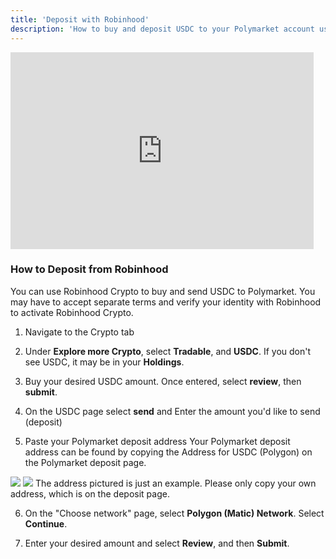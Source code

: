 ```yaml
---
title: 'Deposit with Robinhood' 
description: 'How to buy and deposit USDC to your Polymarket account using Robinhood Crypto.'
---
```

<iframe width="485" height="315" src="https://www.youtube.com/embed/74jj9-_lq34?si=7lfkbB68YNDAoQHA" title="YouTube video player" frameborder="0" allow="accelerometer; autoplay; clipboard-write; encrypted-media; gyroscope; picture-in-picture; web-share" referrerpolicy="strict-origin-when-cross-origin" allowfullscreen></iframe>

### How to Deposit from Robinhood

You can use Robinhood Crypto to buy and send USDC to Polymarket. 
<Note>
You may have to accept separate terms and verify your identity with Robinhood to activate Robinhood Crypto.
</Note>

1. Navigate to the Crypto tab 

2. Under **Explore more Crypto**, select **Tradable**, and **USDC**. If you don't see USDC, it may be in your **Holdings**.

3. Buy your desired USDC amount. Once entered, select **review**, then **submit**. 

4. On the USDC page select **send** and Enter the amount you'd like to send (deposit) 

5. Paste your Polymarket deposit address 
Your Polymarket deposit address can be found by copying the Address for USDC (Polygon) on the Polymarket deposit page. 

<img className="block h-32 dark:hidden" src="https://polymarket-upload.s3.us-east-2.amazonaws.com/PolygonAddress-light.png" />
<img className="hidden h-32 dark:block" src="https://polymarket-upload.s3.us-east-2.amazonaws.com/PolygonAddress-dark.png" />
The address pictured is just an example. Please only copy your own address, which is on the deposit page. 

6. On the "Choose network" page, select **Polygon (Matic) Network**. Select **Continue**. 

7. Enter your desired amount and select **Review**, and then **Submit**.

